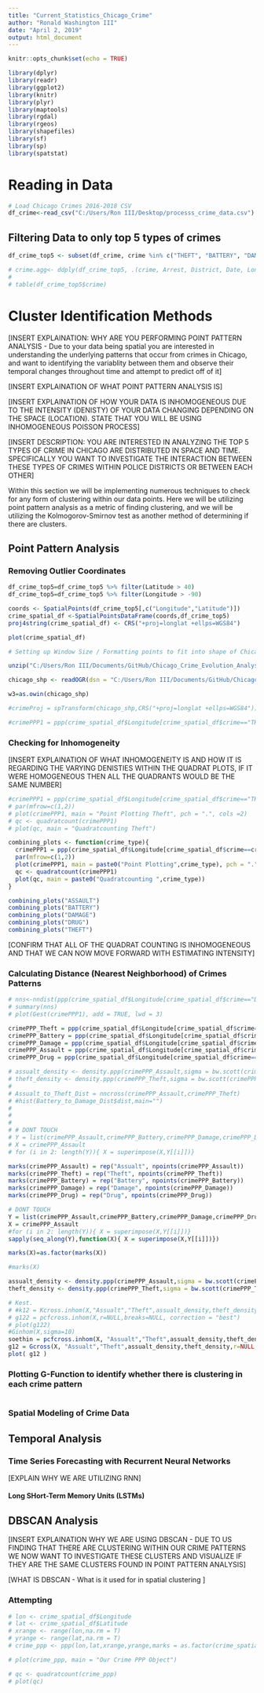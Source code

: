```yaml
---
title: "Current_Statistics_Chicago_Crime"
author: "Ronald Washington III"
date: "April 2, 2019"
output: html_document
---
```


```r
knitr::opts_chunk$set(echo = TRUE)
```

```r
library(dplyr) 
library(readr)
library(ggplot2) 
library(knitr)
library(plyr)
library(maptools)
library(rgdal)
library(rgeos)
library(shapefiles)
library(sf)
library(sp)
library(spatstat)
```

# Reading in Data
```r
# Load Chicago Crimes 2016-2018 CSV
df_crime<-read_csv("C:/Users/Ron III/Desktop/processs_crime_data.csv")
```

## Filtering Data to only top 5 types of crimes 


```r
df_crime_top5 <- subset(df_crime, crime %in% c("THEFT", "BATTERY", "DAMAGE" ,"DRUG","ASSAULT"))
```

```r
# crime.agg<- ddply(df_crime_top5, .(crime, Arrest, District, Date, Longitude,Latitude, Time.tag, DayOfWeek, Month), summarise, count=length(Date),.progress='text')
# 
# table(df_crime_top5$crime)
```

# Cluster Identification Methods

[INSERT EXPLAINATION: WHY ARE YOU PERFORMING POINT PATTERN ANALYSIS - Due to your data being spatial you are interested in understanding the underlying patterns that occur from crimes in Chicago, and want to identifying the variablity between them and observe their temporal changes throughout time and attempt to predict off of it]

[INSERT EXPLAINATION OF WHAT POINT PATTERN ANALYSIS IS]

[INSERT EXPLAINATION OF HOW YOUR DATA IS INHOMOGENEOUS DUE TO THE INTENSITY (DENISTY) OF YOUR DATA CHANGING DEPENDING ON THE SPACE (LOCATION). STATE THAT YOU WILL BE USING INHOMOGENEOUS POISSON PROCESS]

[INSERT DESCRIPTION: YOU ARE INTERESTED IN ANALYZING THE TOP 5 TYPES OF CRIME IN CHICAGO ARE DISTRIBUTED IN SPACE AND TIME. SPECIFICALLY YOU WANT TO INVESTIGATE THE INTERACTION BETWEEN THESE TYPES OF CRIMES WITHIN POLICE DISTRICTS OR BETWEEN EACH OTHER]


Within this section we will be implementing numerous techniques to check for any form of clustering within our data points. Here we will be utilizing point pattern analysis as a metric of finding clustering, and we will be utilizing the Kolmogorov-Smirnov test as another method of determining if there are clusters.

## Point Pattern Analysis

### Removing Outlier Coordinates
```r
df_crime_top5=df_crime_top5 %>% filter(Latitude > 40) 
df_crime_top5=df_crime_top5 %>% filter(Longitude > -90) 
```

```r
coords <- SpatialPoints(df_crime_top5[,c("Longitude","Latitude")])
crime_spatial_df <-SpatialPointsDataFrame(coords,df_crime_top5)
proj4string(crime_spatial_df) <- CRS("+proj=longlat +ellps=WGS84")
```


```r
plot(crime_spatial_df)
```



```r

# Setting up Window Size / Formatting points to fit into shape of Chicago

unzip("C:/Users/Ron III/Documents/GitHub/Chicago_Crime_Evolution_Analysis/Data_Sets_Files/Boundaries - ZIP Codes.zip", exdir = "C:/Users/Ron III/Documents/Crime_Research/shapefiles_1", overwrite = TRUE)

chicago_shp <- readOGR(dsn = "C:/Users/Ron III/Documents/GitHub/Chicago_Crime_Evolution_Analysis/shapefiles_1",layer = "geo_export_6c977322-0a01-4386-849c-278ec22209fe" )

w3=as.owin(chicago_shp)
```

```r
#crimeProj = spTransform(chicago_shp,CRS("+proj=longlat +ellps=WGS84"))

#crimePPP1 = ppp(crime_spatial_df$Longitude[crime_spatial_df$crime=="THEFT"],crime_spatial_df$Latitude[crime_spatial_df$crime=="THEFT"],w3)
```

### Checking for Inhomogeneity

[INSERT EXPLAINATION OF WHAT INHOMOGENEITY IS AND HOW IT IS REGARDING THE VARYING DENISTIES WITHIN THE QUADRAT PLOTS, IF IT WERE HOMOGENEOUS THEN ALL THE QUADRANTS WOULD BE THE SAME NUMBER]

```r
#crimePPP1 = ppp(crime_spatial_df$Longitude[crime_spatial_df$crime=="THEFT"],crime_spatial_df$Latitude[crime_spatial_df$crime=="THEFT"],w3)
# par(mfrow=c(1,2))
# plot(crimePPP1, main = "Point Plotting Theft", pch = ".", cols =2)
# qc <- quadratcount(crimePPP1) 
# plot(qc, main = "Quadratcounting Theft")
```


```r

combining_plots <- function(crime_type){
  crimePPP1 = ppp(crime_spatial_df$Longitude[crime_spatial_df$crime==crime_type],crime_spatial_df$Latitude[crime_spatial_df$crime==crime_type],w3)
  par(mfrow=c(1,2))
  plot(crimePPP1, main = paste0("Point Plotting",crime_type), pch = ".", cols =2)
  qc <- quadratcount(crimePPP1) 
  plot(qc, main = paste0("Quadratcounting ",crime_type))
}
```

```r
combining_plots("ASSAULT")
combining_plots("BATTERY")
combining_plots("DAMAGE")
combining_plots("DRUG")
combining_plots("THEFT")
```

[CONFIRM THAT ALL OF THE QUADRAT COUNTING IS INHOMOGENEOUS AND THAT WE CAN NOW MOVE FORWARD WITH ESTIMATING INTENSITY]

### Calculating Distance (Nearest Neighborhood) of Crimes Patterns
```r
# nns<-nndist(ppp(crime_spatial_df$Longitude[crime_spatial_df$crime=="DRUG"],crime_spatial_df$Latitude[crime_spatial_df$crime=="DRUG"],w3))
# summary(nns)
# plot(Gest(crimePPP1), add = TRUE, lwd = 3)
```

```r
crimePPP_Theft = ppp(crime_spatial_df$Longitude[crime_spatial_df$crime=="THEFT"],crime_spatial_df$Latitude[crime_spatial_df$crime=="THEFT"],w3)
crimePPP_Battery = ppp(crime_spatial_df$Longitude[crime_spatial_df$crime=="BATTERY"],crime_spatial_df$Latitude[crime_spatial_df$crime=="BATTERY"],w3)
crimePPP_Damage = ppp(crime_spatial_df$Longitude[crime_spatial_df$crime=="DAMAGE"],crime_spatial_df$Latitude[crime_spatial_df$crime=="DAMAGE"],w3)
crimePPP_Assault = ppp(crime_spatial_df$Longitude[crime_spatial_df$crime=="ASSAULT"],crime_spatial_df$Latitude[crime_spatial_df$crime=="ASSAULT"],w3)
crimePPP_Drug = ppp(crime_spatial_df$Longitude[crime_spatial_df$crime=="DRUG"],crime_spatial_df$Latitude[crime_spatial_df$crime=="DRUG"],w3)

```

```r
# assualt_density <- density.ppp(crimePPP_Assault,sigma = bw.scott(crimePPP_Assault))
# theft_density <- density.ppp(crimePPP_Theft,sigma = bw.scott(crimePPP_Theft))
# 
# Assualt_to_Theft_Dist = nncross(crimePPP_Assault,crimePPP_Theft)
# #hist(Battery_to_Damage_Dist$dist,main="")
# 
# 
# 
# # DONT TOUCH
# Y = list(crimePPP_Assault,crimePPP_Battery,crimePPP_Damage,crimePPP_Drug,crimePPP_Theft)
# X = crimePPP_Assault
# for (i in 2: length(Y)){ X = superimpose(X,Y[[i]])}

```

```r
marks(crimePPP_Assault) = rep("Assualt", npoints(crimePPP_Assault))
marks(crimePPP_Theft) = rep("Theft", npoints(crimePPP_Theft))
marks(crimePPP_Battery) = rep("Battery", npoints(crimePPP_Battery))
marks(crimePPP_Damage) = rep("Damage", npoints(crimePPP_Damage))
marks(crimePPP_Drug) = rep("Drug", npoints(crimePPP_Drug))


```

```r

# DONT TOUCH
Y = list(crimePPP_Assault,crimePPP_Battery,crimePPP_Damage,crimePPP_Drug,crimePPP_Theft)
X = crimePPP_Assault
#for (i in 2: length(Y)){ X = superimpose(X,Y[[i]])}
sapply(seq_along(Y),function(X){ X = superimpose(X,Y[[i]])})

marks(X)=as.factor(marks(X))
```

```r
#marks(X)

assualt_density <- density.ppp(crimePPP_Assault,sigma = bw.scott(crimePPP_Assault))
theft_density <- density.ppp(crimePPP_Theft,sigma = bw.scott(crimePPP_Theft))

# Kest.
# #k12 = Kcross.inhom(X,"Assualt","Theft",assualt_density,theft_density,r =seq (min(Assualt_to_Theft_Dist$dist) ,summary(Assualt_to_Theft_Dist$dist)[[5]],length.out = 2) , main = "", ribwid = 0.06, ribsep = 0.06)
# g122 = pcfcross.inhom(X,r=NULL,breaks=NULL, correction = "best")
# plot(g122)
#Ginhom(X,sigma=10)
soethin = pcfcross.inhom(X, "Assualt","Theft",assualt_density,theft_density,legendpos="bottom")
g12 = Gcross(X, "Assualt","Theft",assualt_density,theft_density,r=NULL,breaks=NULL, correction = "best")
plot( g12 )
```

### Plotting G-Function to identify whether there is clustering in each crime pattern
 
```r

```

### Spatial Modeling of Crime Data


## Temporal Analysis

### Time Series Forecasting with Recurrent Neural Networks

[EXPLAIN WHY WE ARE UTILIZING RNN]

#### Long SHort-Term Memory Units (LSTMs)

## DBSCAN Analysis

[INSERT EXPLAINATION WHY WE ARE USING DBSCAN - DUE TO US FINDING THAT THERE ARE CLUSTERING WITHIN OUR CRIME PATTERNS WE NOW WANT TO INVESTIGATE THESE CLUSTERS AND VISUALIZE IF THEY ARE THE SAME CLUSTERS FOUND IN POINT PATTERN ANALYSIS]

[WHAT IS DBSCAN - What is it used for in spatial clustering ]

### Attempting 
```r
# lon <- crime_spatial_df$Longitude
# lat <- crime_spatial_df$Latitude
# xrange <- range(lon,na.rm = T)
# yrange <- range(lat,na.rm = T)
# crime_ppp <- ppp(lon,lat,xrange,yrange,marks = as.factor(crime_spatial_df$crime))
```

```r
# plot(crime_ppp, main = "Our Crime PPP Object")
```

```r
# qc <- quadratcount(crime_ppp)
# plot(qc)
```

